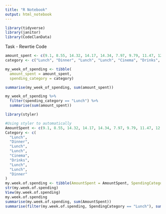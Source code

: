 ```yaml
---
title: "R Notebook"
output: html_notebook
---
```


```r
library(tidyverse)
library(janitor)
library(CodeClanData)
```

Task - Rewrtie Code
```r
amount_spent <- c(9.1, 8.55, 14.32, 14.17, 14.34, 7.97, 9.79, 11.47, 12.44)
category <- c("Lunch", "Dinner", "Lunch", "Lunch", "Cinema", "Drinks", "Lunch", "Lunch", "Dinner")

my_week_of_spending <- tibble(
  amount_spent = amount_spent,
  spending_category = category)

summarise(my_week_of_spending, sum(amount_spent))

my_week_of_spending %>% 
  filter(spending_category == "Lunch") %>% 
  summarise(sum(amount_spent))
```

```r
library(styler)
```

```r
#Using styler to automatically 
AmountSpent <- c(9.1, 8.55, 14.32, 14.17, 14.34, 7.97, 9.79, 11.47, 12.44)
Category <- c(
  "Lunch",
  "Dinner",
  "Lunch",
  "Lunch",
  "Cinema",
  "Drinks",
  "Lunch",
  "Lunch",
  "Dinner"
)
my.week.of.spending <- tibble(AmountSpent = AmountSpent, SpendingCategory = Category)
str(my.week.of.spending)
View(my.week.of.spending)
my.week.of.spending
summarise(my.week.of.spending, sum(AmountSpent))
summarise(filter(my.week.of.spending, SpendingCategory == "Lunch"), sum(AmountSpent))
```

